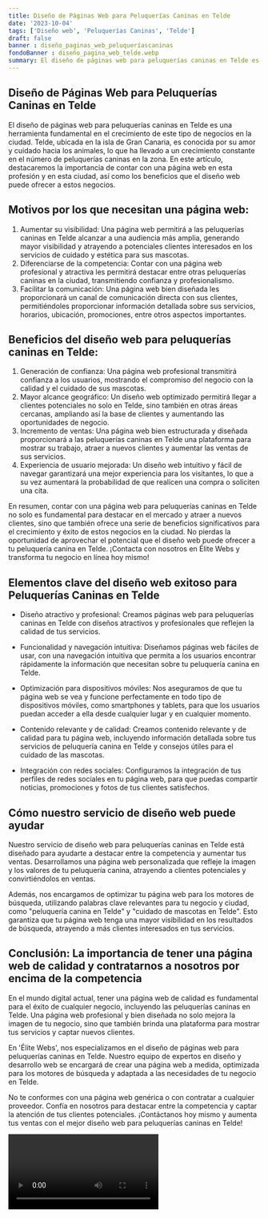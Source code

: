 ```yaml
---
title: Diseño de Páginas Web para Peluquerías Caninas en Telde
date: '2023-10-04'
tags: ['Diseño web', 'Peluquerías Caninas', 'Telde']
draft: false
banner : diseño_paginas_web_peluqueríascaninas
fondoBanner : diseño_pagina_web_telde.webp
summary: El diseño de páginas web para peluquerías caninas en Telde es una herramienta fundamental en el crecimiento de este tipo de negocios en la ciudad. Telde, ubicada en la isla de Gran Canaria, es conocida por su amor y cuidado hacia los animales, lo que ha llevado a un crecimiento constante en el número de peluquerías caninas en la zona. En este artículo, destacaremos la importancia de contar con una página web en esta profesión y en esta ciudad, así como los beneficios que el diseño web puede ofrecer a estos negocios.
---
```


## Diseño de Páginas Web para Peluquerías Caninas en Telde

El diseño de páginas web para peluquerías caninas en Telde es una herramienta fundamental en el crecimiento de este tipo de negocios en la ciudad. Telde, ubicada en la isla de Gran Canaria, es conocida por su amor y cuidado hacia los animales, lo que ha llevado a un crecimiento constante en el número de peluquerías caninas en la zona. En este artículo, destacaremos la importancia de contar con una página web en esta profesión y en esta ciudad, así como los beneficios que el diseño web puede ofrecer a estos negocios.

## Motivos por los que necesitan una página web:
1. Aumentar su visibilidad: Una página web permitirá a las peluquerías caninas en Telde alcanzar a una audiencia más amplia, generando mayor visibilidad y atrayendo a potenciales clientes interesados en los servicios de cuidado y estética para sus mascotas.
2. Diferenciarse de la competencia: Contar con una página web profesional y atractiva les permitirá destacar entre otras peluquerías caninas en la ciudad, transmitiendo confianza y profesionalismo.
3. Facilitar la comunicación: Una página web bien diseñada les proporcionará un canal de comunicación directa con sus clientes, permitiéndoles proporcionar información detallada sobre sus servicios, horarios, ubicación, promociones, entre otros aspectos importantes.

## Beneficios del diseño web para peluquerías caninas en Telde:
1. Generación de confianza: Una página web profesional transmitirá confianza a los usuarios, mostrando el compromiso del negocio con la calidad y el cuidado de sus mascotas.
2. Mayor alcance geográfico: Un diseño web optimizado permitirá llegar a clientes potenciales no solo en Telde, sino también en otras áreas cercanas, ampliando así la base de clientes y aumentando las oportunidades de negocio.
3. Incremento de ventas: Una página web bien estructurada y diseñada proporcionará a las peluquerías caninas en Telde una plataforma para mostrar su trabajo, atraer a nuevos clientes y aumentar las ventas de sus servicios.
4. Experiencia de usuario mejorada: Un diseño web intuitivo y fácil de navegar garantizará una mejor experiencia para los visitantes, lo que a su vez aumentará la probabilidad de que realicen una compra o soliciten una cita.

En resumen, contar con una página web para peluquerías caninas en Telde no solo es fundamental para destacar en el mercado y atraer a nuevos clientes, sino que también ofrece una serie de beneficios significativos para el crecimiento y éxito de estos negocios en la ciudad. No pierdas la oportunidad de aprovechar el potencial que el diseño web puede ofrecer a tu peluquería canina en Telde. ¡Contacta con nosotros en Élite Webs y transforma tu negocio en línea hoy mismo!

<GifSeo />

<Cta />

## Elementos clave del diseño web exitoso para Peluquerías Caninas en Telde

- Diseño atractivo y profesional: Creamos páginas web para peluquerías caninas en Telde con diseños atractivos y profesionales que reflejen la calidad de tus servicios.

- Funcionalidad y navegación intuitiva: Diseñamos páginas web fáciles de usar, con una navegación intuitiva que permita a los usuarios encontrar rápidamente la información que necesitan sobre tu peluquería canina en Telde.

- Optimización para dispositivos móviles: Nos aseguramos de que tu página web se vea y funcione perfectamente en todo tipo de dispositivos móviles, como smartphones y tablets, para que los usuarios puedan acceder a ella desde cualquier lugar y en cualquier momento.

- Contenido relevante y de calidad: Creamos contenido relevante y de calidad para tu página web, incluyendo información detallada sobre tus servicios de peluquería canina en Telde y consejos útiles para el cuidado de las mascotas.

- Integración con redes sociales: Configuramos la integración de tus perfiles de redes sociales en tu página web, para que puedas compartir noticias, promociones y fotos de tus clientes satisfechos.

## Cómo nuestro servicio de diseño web puede ayudar

Nuestro servicio de diseño web para peluquerías caninas en Telde está diseñado para ayudarte a destacar entre la competencia y aumentar tus ventas. Desarrollamos una página web personalizada que refleje la imagen y los valores de tu peluquería canina, atrayendo a clientes potenciales y convirtiéndolos en ventas.

Además, nos encargamos de optimizar tu página web para los motores de búsqueda, utilizando palabras clave relevantes para tu negocio y ciudad, como "peluquería canina en Telde" y "cuidado de mascotas en Telde". Esto garantiza que tu página web tenga una mayor visibilidad en los resultados de búsqueda, atrayendo a más clientes interesados en tus servicios.

## Conclusión: La importancia de tener una página web de calidad y contratarnos a nosotros por encima de la competencia

En el mundo digital actual, tener una página web de calidad es fundamental para el éxito de cualquier negocio, incluyendo las peluquerías caninas en Telde. Una página web profesional y bien diseñada no solo mejora la imagen de tu negocio, sino que también brinda una plataforma para mostrar tus servicios y captar nuevos clientes.

En 'Élite Webs', nos especializamos en el diseño de páginas web para peluquerías caninas en Telde. Nuestro equipo de expertos en diseño y desarrollo web se encargará de crear una página web a medida, optimizada para los motores de búsqueda y adaptada a las necesidades de tu negocio en Telde.

No te conformes con una página web genérica o con contratar a cualquier proveedor. Confía en nosotros para destacar entre la competencia y captar la atención de tus clientes potenciales. ¡Contáctanos hoy mismo y aumenta tus ventas con el mejor diseño web para peluquerías caninas en Telde!

<Video />

<CtaBot job='Peluquerías Caninas' city='Telde'/>

<Gmaps query='Telde+españa+maps' />